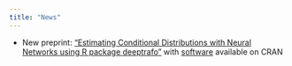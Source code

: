 ```yaml
---
title: "News"
---
```


* New preprint: ["Estimating Conditional Distributions with Neural Networks using 
R package deeptrafo"](https://doi.org/10.48550/arXiv.2211.13665) with 
[software](https://cran.r-project.org/package=deeptrafo) available on CRAN

